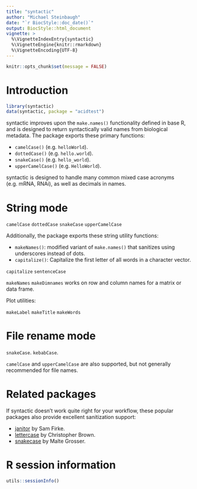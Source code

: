 ```yaml
---
title: "syntactic"
author: "Michael Steinbaugh"
date: "`r BiocStyle::doc_date()`"
output: BiocStyle::html_document
vignette: >
  %\VignetteIndexEntry{syntactic}
  %\VignetteEngine{knitr::rmarkdown}
  %\VignetteEncoding{UTF-8}
---
```


```r
knitr::opts_chunk$set(message = FALSE)
```

# Introduction

```r
library(syntactic)
data(syntactic, package = "acidtest")
```

syntactic improves upon the `make.names()` functionality defined in base R, and is designed to return syntactically valid names from biological metadata. The package exports these primary functions:

- `camelCase()` (e.g. `helloWorld`).
- `dottedCase()` (e.g. `hello.world`).
- `snakeCase()` (e.g. `hello_world`).
- `upperCamelCase()` (e.g. `HelloWorld`).

syntactic is designed to handle many common mixed case acronyms (e.g. mRNA, RNAi), as well as decimals in names.

# String mode

`camelCase`
`dottedCase`
`snakeCase`
`upperCamelCase`

Additionally, the package exports these string utility functions:

- `makeNames()`: modified variant of `make.names()` that sanitizes using underscores instead of dots.
- `capitalize()`: Capitalize the first letter of all words in a character vector.

`capitalize`
`sentenceCase`

`makeNames`
`makeDimnames` works on row and column names for a matrix or data frame.

Plot utilities:

`makeLabel`
`makeTitle`
`makeWords`

# File rename mode

`snakeCase`.
`kebabCase`.

`camelCase` and `upperCamelCase` are also supported, but not generally recommended for file names.


# Related packages

If syntactic doesn't work quite right for your workflow, these popular packages also provide excellent sanitization support:

- [janitor][] by Sam Firke.
- [lettercase][] by Christopher Brown.
- [snakecase][] by Malte Grosser.

# R session information

```r
utils::sessionInfo()
```

[basejump]: https://basejump.acidgenomics.com/
[bioconda]: https://bioconda.github.io/
[conda]: https://conda.io/
[janitor]: https://cran.r-project.org/package=janitor
[lettercase]: https://cran.r-project.org/package=lettercase
[r]: https://www.r-project.org/
[snakecase]: https://cran.r-project.org/package=snakecase
[syntactic]: https://syntactic.acidgenomics.com/
